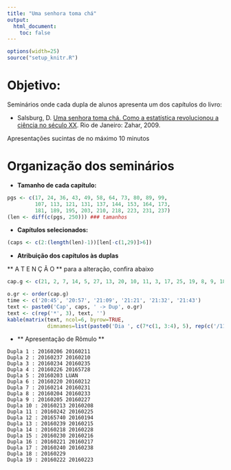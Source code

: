 ```yaml
---
title: "Uma senhora toma chá"
output:
  html_document:
    toc: false
---
```


```r
options(width=25)
source("setup_knitr.R")
```

# Objetivo:

Seminários onde cada dupla de alunos apresenta um dos capítulos do livro:

- Salsburg, D.
  [Uma senhora toma chá. Como a estatística revolucionou a ciência no século XX](http://www.zahar.com.br/livro/uma-senhora-toma-cha).
  Rio de Janeiro: Zahar, 2009.

Apresentações sucintas de no máximo 10 minutos

# Organização dos seminários

- **Tamanho de cada capítulo:** 

```r
pgs <- c(17, 24, 36, 43, 49, 58, 64, 73, 80, 89, 99, 
         107, 113, 121, 131, 137, 144, 153, 164, 173, 
         181, 189, 195, 203, 210, 218, 223, 231, 237)
(len <- diff(c(pgs, 250))) ### tamanhos
```

- **Capítulos selecionados:**
```r
(caps <- c(2:(length(len)-1))[len[-c(1,29)]>6])
```


- **Atribuição dos capítulos às duplas**

** A T E N Ç Ã O ** para a alteração, confira abaixo
```r
cap.g <- c(21, 2, 7, 14, 5, 27, 13, 20, 10, 11, 3, 17, 25, 19, 8, 9, 18, 24, 16, 23)

o.gr <- order(cap.g)
time <- c('20:45', '20:57', '21:09', '21:21', '21:32', '21:43')
text <- paste0('Cap', caps, ' -> Dup', o.gr) 
text <- c(rep('*', 3), text, '')
kable(matrix(text, ncol=6, byrow=TRUE,
             dimnames=list(paste0('Dia ', c(7*c(1, 3:4), 5), rep(c('/11','/12'), c(3,1))), time)))
```
- ** Apresentação de Rômulo **

```
Dupla 1 : 20160206 20160211 
Dupla 2 : 20160237 20160210 
Dupla 3 : 20160234 20160235 
Dupla 4 : 20160226 20165728 
Dupla 5 : 20160203 LUAN 
Dupla 6 : 20160220 20160212 
Dupla 7 : 20160214 20160231 
Dupla 8 : 20160204 20160233 
Dupla 9 : 20160205 20160227 
Dupla 10 : 20160213 20160208 
Dupla 11 : 20160242 20160225 
Dupla 12 : 20165740 20160194 
Dupla 13 : 20160239 20160215 
Dupla 14 : 20160218 20160228 
Dupla 15 : 20160230 20160216 
Dupla 16 : 20160221 20160217 
Dupla 17 : 20160240 20160238 
Dupla 18 : 20160229
Dupla 19 : 20160222 20160223
```

<!-- links -->

[Elias T. Krainski]: https://eliaskrainski.github.io
[LEG]: http://www.leg.ufpr.br
[Resolução 49/15 - CEPE]: http://www.ufpr.br/soc/descarregar_arquivo.php?cod=1064
